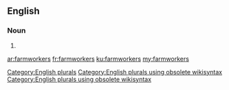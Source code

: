 ==English==

===Noun===
{{head|en}}

# {{plural of|farmworker}}

[[Category:English plurals]][[Category:English plurals using obsolete wikisyntax]][[Category:English plurals using obsolete wikisyntax]]

[[ar:farmworkers]]
[[fr:farmworkers]]
[[ku:farmworkers]]
[[my:farmworkers]]